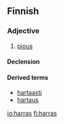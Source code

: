 ==Finnish==

===Adjective===
{{infl|fi|adjective|comparative|hartaampi|superlative|hartain}}

# [[pious]]

====Declension====
{{fi-decl-vieras|ha|rr|rt|a|a|}}

====Derived terms====
*[[hartaasti]]
*[[hartaus]]

[[io:harras]]
[[fi:harras]]